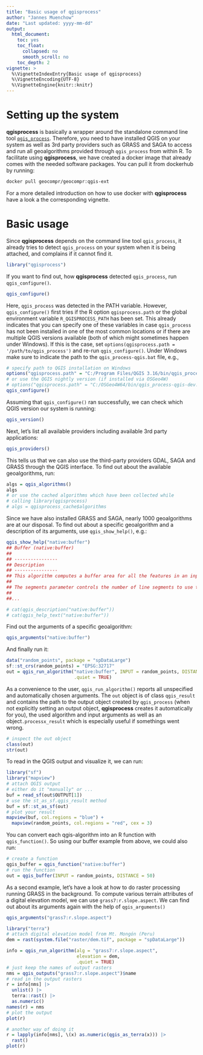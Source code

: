```yaml
---
title: "Basic usage of qgisprocess"
author: "Jannes Muenchow"
date: "Last updated: yyyy-mm-dd"
output:
  html_document: 
    toc: yes
    toc_float:
      collapsed: no
      smooth_scroll: no
    toc_depth: 2
vignette: >
  %\VignetteIndexEntry{Basic usage of qgisprocess}
  %\VignetteEncoding{UTF-8}
  %\VignetteEngine{knitr::knitr}
---
```


# Setting up the system

**qgisprocess** is basically a wrapper around the standalone command line tool [`qgis_process`](https://github.com/qgis/QGIS-Documentation/issues/5803).
Therefore, you need to have installed QGIS on your system as well as 3rd party providers such as GRASS and SAGA to access and run all geoalgorithms provided through `qgis_process` from within R.
To facilitate using **qgisprocess**, we have created a docker image that already comes with the needed software packages.
You can pull it from dockerhub by running:

```sh
docker pull geocompr/geocompr:qgis-ext
```

For a more detailed introduction on how to use docker with **qgisprocess** have a look a the corresponding vignette.

# Basic usage

Since **qgisprocess** depends on the command line tool `qgis_process`, it already tries to detect `qgis_process` on your system when it is being attached, and complains if it cannot find it.

```r
library("qgisprocess")
```

If you want to find out, how **qgisprocess**  detected `qgis_process`, run `qgis_configure()`.

```r
qgis_configure()
```

Here, `qgis_process` was detected in the PATH variable.
However, `qgis_configure()` first tries if the R option `qgisprocess.path` or the global environment variable `R_QGISPROCESS_PATH` has been set.
This already indicates that you can specify one of these variables in case `qgis_process` has not been installed in one of the most common locations or if there are multiple QGIS versions available (both of which might sometimes happen under Windows).
If this is the case, set `options(qgisprocess.path = '/path/to/qgis_process')` and re-run `qgis_configure()`.
Under Windows make sure to indicate the path to the `qgis_process-qgis.bat` file, e.g.,

```r
# specify path to QGIS installation on Windows 
options("qgisprocess.path" = "C:/Program Files/QGIS 3.16/bin/qgis_process-qgis.bat")
# or use the QGIS nightly version (if installed via OSGeo4W)
# options("qgisprocess.path" = "C:/OSGeo4W64/bin/qgis_process-qgis-dev.bat")
qgis_configure()
```

Assuming that `qgis_configure()` ran successfully, we can check which QGIS version our system is running:

```r
qgis_version()
```

Next, let's list all available providers including available 3rd party applications: 

```r
qgis_providers()
```

This tells us that we can also use the third-party providers GDAL, SAGA and GRASS through the QGIS interface.
To find out about the available geoalgorithms, run:

```r
algs = qgis_algorithms()
algs
# or use the cached algorithms which have been collected while
# calling library(qgisprocess)
# algs = qgisprocess_cache$algorithms
```

Since we have also installed GRASS and SAGA, nearly 1000 geoalgorithms are at our disposal.
To find out about a specific geoalgorithm and a description of its arguments, use `qgis_show_help()`, e.g.:

```r
qgis_show_help("native:buffer")
## Buffer (native:buffer)
## 
## ----------------
## Description
## ----------------
## This algorithm computes a buffer area for all the features in an input layer, using a fixed or dynamic distance.
## 
## The segments parameter controls the number of line segments to use to approximate a quarter circle when creating rounded offsets.
## 
##...
```

```r
# cat(qgis_description("native:buffer"))
# cat(qgis_help_text("native:buffer"))
```

Find out the arguments of a specific geoalgorithm:

```r
qgis_arguments("native:buffer")
```

And finally run it:

```r
data("random_points", package = "spDataLarge")
sf::st_crs(random_points) = "EPSG:32717"
out = qgis_run_algorithm("native:buffer", INPUT = random_points, DISTANCE = 50,
                         .quiet = TRUE)
```

As a convenience to the user, `qgis_run_algorithm()` reports all unspecified and automatically chosen arguments.
The `out` object is of class `qgis_result` and contains the path to the output object created by `qgis_process` (when not explicitly setting an output object, **qgisprocess** creates it automatically for you), the used algorithm and input arguments as well as an object`.processx_result` which is especially useful if somethings went wrong.

```r
# inspect the out object
class(out)
str(out)
```

To read in the QGIS output and visualize it, we can run:

```r
library("sf")
library("mapview")
# attach QGIS output
# either do it "manually" or ...
buf = read_sf(out$OUTPUT[1])
# use the st_as_sf.qgis_result method
buf = sf::st_as_sf(out)
# plot your result
mapview(buf, col.regions = "blue") + 
  mapview(random_points, col.regions = "red", cex = 3)
```

You can convert each qgis-algorithm into an R function with `qgis_function()`.
So using our buffer example from above, we could also run:

```r
# create a function
qgis_buffer = qgis_function("native:buffer")
# run the function
out = qgis_buffer(INPUT = random_points, DISTANCE = 50)
```

As a second example, let's have a look at how to do raster processing running GRASS in the background.
To compute various terrain attributes of a digital elevation model, we can use `grass7:r.slope.aspect`.
We can find out about its arguments again with the help of `qgis_arguments()`

```r
qgis_arguments("grass7:r.slope.aspect")
```

```r
library("terra")
# attach digital elevation model from Mt. Mongón (Peru)
dem = rast(system.file("raster/dem.tif", package = "spDataLarge"))

info = qgis_run_algorithm(alg = "grass7:r.slope.aspect",
                          elevation = dem, 
                          .quiet = TRUE)
# just keep the names of output rasters
nms = qgis_outputs("grass7:r.slope.aspect")$name
# read in the output rasters 
r = info[nms] |>
  unlist() |>
  terra::rast() |>
  as.numeric()
names(r) = nms
# plot the output
plot(r)

# another way of doing it
r = lapply(info[nms], \(x) as.numeric(qgis_as_terra(x))) |> 
  rast()
plot(r)
```
